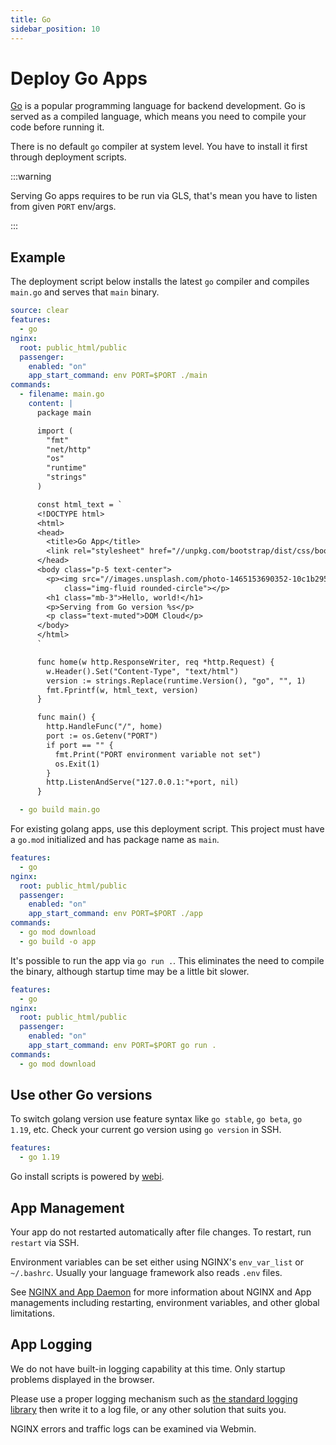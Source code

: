 ```yaml
---
title: Go
sidebar_position: 10
---
```


# Deploy Go Apps

[Go](https://go.dev) is a popular programming language for backend development. Go is served as a compiled language, which means you need to compile your code before running it. 

There is no default `go` compiler at system level. You have to install it first through deployment scripts.

:::warning

Serving Go apps requires to be run via GLS, that's mean you have to listen from given `PORT` env/args.

:::

## Example

The deployment script below installs the latest `go` compiler and compiles `main.go` and serves that `main` binary. 

```yaml title="https://github.com/domcloud/recipes/blob/master/go.yml"
source: clear
features:
  - go
nginx:
  root: public_html/public
  passenger:
    enabled: "on"
    app_start_command: env PORT=$PORT ./main
commands:
  - filename: main.go
    content: |
      package main

      import (
        "fmt"
        "net/http"
        "os"
        "runtime"
        "strings"
      )

      const html_text = `
      <!DOCTYPE html>
      <html>
      <head>
        <title>Go App</title>
        <link rel="stylesheet" href="//unpkg.com/bootstrap/dist/css/bootstrap.min.css">
      </head>
      <body class="p-5 text-center">
        <p><img src="//images.unsplash.com/photo-1465153690352-10c1b29577f8?fit=crop&w=200&h=200" 
            class="img-fluid rounded-circle"></p>
        <h1 class="mb-3">Hello, world!</h1>
        <p>Serving from Go version %s</p>
        <p class="text-muted">DOM Cloud</p>
      </body>
      </html>
      `

      func home(w http.ResponseWriter, req *http.Request) {
        w.Header().Set("Content-Type", "text/html")
        version := strings.Replace(runtime.Version(), "go", "", 1)
        fmt.Fprintf(w, html_text, version)
      }

      func main() {
        http.HandleFunc("/", home)
        port := os.Getenv("PORT")
        if port == "" {
          fmt.Print("PORT environment variable not set")
          os.Exit(1)
        }
        http.ListenAndServe("127.0.0.1:"+port, nil)
      }

  - go build main.go
```

For existing golang apps, use this deployment script. This project must have a `go.mod` initialized and has package name as `main`.

```yaml title="https://github.com/domcloud/recipes/blob/master/go-binary.yml"
features:
  - go
nginx:
  root: public_html/public
  passenger:
    enabled: "on"
    app_start_command: env PORT=$PORT ./app
commands:
  - go mod download
  - go build -o app
```

It's possible to run the app via `go run .`. This eliminates the need to compile the binary, although startup time may be a little bit slower.

```yaml title="https://github.com/domcloud/recipes/blob/master/go-gls.yml"
features:
  - go
nginx:
  root: public_html/public
  passenger:
    enabled: "on"
    app_start_command: env PORT=$PORT go run .
commands:
  - go mod download
```

## Use other Go versions

To switch golang version use feature syntax like `go stable`, `go beta`, `go 1.19`, etc. Check your current go version using `go version` in SSH.

```yaml
features:
  - go 1.19
```

Go install scripts is powered by [webi](https://webinstall.dev/golang/). 

## App Management

Your app do not restarted automatically after file changes. To restart, run `restart` via SSH.

Environment variables can be set either using NGINX's `env_var_list` or `~/.bashrc`. Usually your language framework also reads `.env` files.

See [NGINX and App Daemon](../features/nginx.mdx) for more information about NGINX and App managements including restarting, environment variables, and other global limitations.

## App Logging

We do not have built-in logging capability at this time. Only startup problems displayed in the browser.

Please use a proper logging mechanism such as [the standard logging library](https://pkg.go.dev/log) then write it to a log file, or any other solution that suits you.

NGINX errors and traffic logs can be examined via Webmin.
